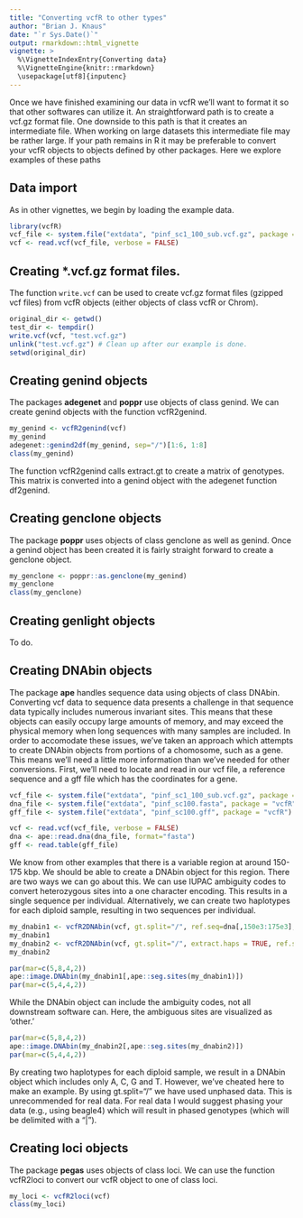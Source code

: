 ```yaml
---
title: "Converting vcfR to other types"
author: "Brian J. Knaus"
date: "`r Sys.Date()`"
output: rmarkdown::html_vignette
vignette: >
  %\VignetteIndexEntry{Converting data}
  %\VignetteEngine{knitr::rmarkdown}
  \usepackage[utf8]{inputenc}
---
```



Once we have finished examining our data in vcfR we'll want to format it so that other softwares can utilize it.
An straightforward path is to create a vcf.gz format file.
One downside to this path is that it creates an intermediate file.
When working on large datasets this intermediate file may be rather large.
If your path remains in R it may be preferable to convert your vcfR objects to objects defined by other packages.
Here we explore examples of these paths


## Data import

As in other vignettes, we begin by loading the example data.

```r
library(vcfR)
vcf_file <- system.file("extdata", "pinf_sc1_100_sub.vcf.gz", package = "vcfR")
vcf <- read.vcf(vcf_file, verbose = FALSE)
```



## Creating *.vcf.gz format files.


The function `write.vcf` can be used to create vcf.gz format files (gzipped vcf files) from vcfR objects (either objects of class vcfR or Chrom).


```r
original_dir <- getwd()
test_dir <- tempdir()
write.vcf(vcf, "test.vcf.gz")
unlink("test.vcf.gz") # Clean up after our example is done.
setwd(original_dir)
```


## Creating genind objects

The packages **adegenet** and **poppr** use objects of class genind.
We can create genind objects with the function vcfR2genind.


```r
my_genind <- vcfR2genind(vcf)
my_genind
adegenet::genind2df(my_genind, sep="/")[1:6, 1:8]
class(my_genind)
```


The function vcfR2genind calls extract.gt to create a matrix of genotypes.
This matrix is converted into a genind object with the adegenet function df2genind.


## Creating genclone objects


The package **poppr** uses objects of class genclone as well as genind.
Once a genind object has been created it is fairly straight forward to create a genclone object.


```r
my_genclone <- poppr::as.genclone(my_genind)
my_genclone
class(my_genclone)
```




## Creating genlight objects

To do.



## Creating DNAbin objects

The package **ape** handles sequence data using objects of class DNAbin.
Converting vcf data to sequence data presents a challenge in that sequence data typically includes numerous invariant sites.
This means that these objects can easily occupy large amounts of memory, and may exceed the physical memory when long sequences with many samples are included.
In order to accomodate these issues, we've taken an approach which attempts to create DNAbin objects from portions of a chomosome, such as a gene.
This means we'll need a little more information than we've needed for other conversions.
First, we'll need to locate and read in our vcf file, a reference sequence and a gff file which has the coordinates for a gene.


```r

vcf_file <- system.file("extdata", "pinf_sc1_100_sub.vcf.gz", package = "vcfR")
dna_file <- system.file("extdata", "pinf_sc100.fasta", package = "vcfR")
gff_file <- system.file("extdata", "pinf_sc100.gff", package = "vcfR")

vcf <- read.vcf(vcf_file, verbose = FALSE)
dna <- ape::read.dna(dna_file, format="fasta")
gff <- read.table(gff_file)

```


We know from other examples that there is a variable region at around 150-175 kbp.
We should be able to create a DNAbin object for this region.
There are two ways we can go about this.
We can use IUPAC ambiguity codes to convert heterozygous sites into a one character encoding.
This results in a single sequence per individual.
Alternatively, we can create two haplotypes for each diploid sample, resulting in two sequences per individual.


```r
my_dnabin1 <- vcfR2DNAbin(vcf, gt.split="/", ref.seq=dna[,150e3:175e3], start.pos=150e3)
my_dnabin1
my_dnabin2 <- vcfR2DNAbin(vcf, gt.split="/", extract.haps = TRUE, ref.seq=dna[,150e3:175e3], start.pos=150e3, consensus=FALSE)
my_dnabin2
```


```r
par(mar=c(5,8,4,2))
ape::image.DNAbin(my_dnabin1[,ape::seg.sites(my_dnabin1)])
par(mar=c(5,4,4,2))
```

While the DNAbin object can include the ambiguity codes, not all downstream software can.
Here, the ambiguous sites are visualized as 'other.'



```r
par(mar=c(5,8,4,2))
ape::image.DNAbin(my_dnabin2[,ape::seg.sites(my_dnabin2)])
par(mar=c(5,4,4,2))
```


By creating two haplotypes for each diploid sample, we result in a DNAbin object which includes only A, C,  G and T.
However, we've cheated here to make an example.
By using gt.split="/" we have used unphased data.
This is unrecommended for real data.
For real data I would suggest phasing your data (e.g., using beagle4) which will result in phased genotypes (which will be delimited with a "|").



## Creating loci objects

The package **pegas** uses objects of class loci.
We can use the function vcfR2loci to convert our vcfR object to one of class loci.


```r
my_loci <- vcfR2loci(vcf)
class(my_loci)
```






